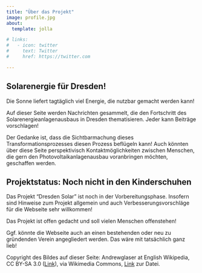 ```yaml
---
title: "Über das Projekt"
image: profile.jpg
about:
  template: jolla

# links:
#   - icon: twitter
#     text: Twitter
#     href: https://twitter.com

---
```


## Solarenergie für Dresden!  
Die Sonne liefert tagtäglich viel Energie, die nutzbar gemacht werden kann! 
  
Auf dieser Seite werden Nachrichten gesammelt, die den Fortschritt des Solarenergieanlagenausbaus in Dresden thematisieren. Jeder kann Beiträge vorschlagen!
  
Der Gedanke ist, dass die Sichtbarmachung dieses Transformationsprozesses diesen Prozess beflügeln kann! Auch könnten über diese Seite perspektivisch Kontaktmöglichkeiten zwischen Menschen, die gern den Photovoltaikanlagenausbau voranbringen möchten, geschaffen werden. 


## Projektstatus: Noch nicht in den Kinderschuhen
Das Projekt "Dresden Solar" ist noch in der Vorbereitungsphase. Insofern sind Hinweise zum Projekt allgemein und auch Verbesserungsvorschläge für die Webseite sehr willkommen!

Das Projekt ist offen gedacht und soll vielen Menschen offenstehen!

Ggf. könnte die Webseite auch an einen bestehenden oder neu zu gründenden Verein angegliedert werden. Das wäre mit tatsächlich ganz lieb! 

Copyright des Bildes auf dieser Seite: Andrewglaser at English Wikipedia, CC BY-SA 3.0 ([Link](https://creativecommons.org/licenses/by-sa/3.0)), via Wikimedia Commons, [Link](https://commons.wikimedia.org/wiki/File:SoSie%2BSoSchiff_Ansicht.jpg) zur Datei.
